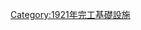 {{Commonscat|Bridges completed in 1921}}
{{Cat nav 10years|20世紀橋梁|1921||年完工橋梁}}

[[Category:1921年完工基礎設施|Category:1921年完工基礎設施]]